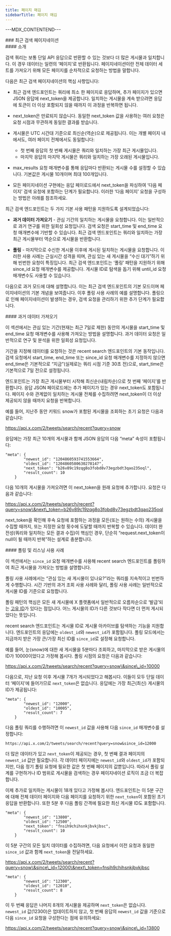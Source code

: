 ```yaml
---
title: 페이지 매김
sidebarTitle: 페이지 매김
---
```


\---MDX\_CONTENTEND---

<div id="recent-search-pagination">
  ### 최근 검색 페이지네이션
</div>

<div id="introduction">
  #### 소개
</div>

검색 쿼리는 보통 단일 API 응답으로 반환할 수 있는 것보다 더 많은 게시물과 일치합니다. 이 경우 데이터는 일련의 ‘페이지’로 반환됩니다. 페이지네이션이란 전체 데이터 세트를 가져오기 위해 모든 페이지를 순차적으로 요청하는 방법을 말합니다.

다음은 최근 검색 페이지네이션의 핵심 사항입니다:

- 최근 검색 엔드포인트는 쿼리에 최소 한 페이지로 응답하며, 추가 페이지가 있으면 JSON 응답에 next\_token을 제공합니다. 일치하는 게시물을 계속 받으려면 응답에 토큰이 더 이상 포함되지 않을 때까지 이 과정을 반복하면 됩니다.

- next\_token은 만료되지 않습니다. 동일한 next\_token 값을 사용하는 여러 요청은 요청 시점과 무관하게 동일한 결과를 받습니다.

- 게시물은 UTC 시간대 기준으로 최신순(역순)으로 제공됩니다. 이는 개별 페이지 내에서도, 여러 페이지 전체에서도 동일합니다:
  - 첫 번째 응답의 첫 번째 게시물은 쿼리와 일치하는 가장 최근 게시물입니다.
  - 마지막 응답의 마지막 게시물은 쿼리와 일치하는 가장 오래된 게시물입니다.

- max\_results 요청 매개변수를 통해 응답마다 반환되는 게시물 수를 설정할 수 있습니다. 기본값은 게시물 10개이며 최대 100개입니다.

- 모든 페이지네이션 구현에는 응답 페이로드에서 next\_token을 파싱하여 ‘다음 페이지’ 검색 요청에 포함하는 단계가 필요합니다. 이러한 ‘다음 페이지’ 요청을 구성하는 방법은 아래를 참조하세요.
   

최근 검색 엔드포인트는 두 가지 기본 사용 패턴을 지원하도록 설계되었습니다:

- **과거 데이터 가져오기** - 관심 기간의 일치하는 게시물을 요청합니다. 이는 일반적으로 과거 연구를 위한 일회성 요청입니다. 검색 요청은 start\_time 및 end\_time 요청 매개변수에 기반할 수 있습니다. 최근 검색 엔드포인트는 쿼리와 일치하는 가장 최근 게시물부터 역순으로 게시물을 반환합니다.

- **폴링** - 마지막으로 수신한 게시물 이후에 게시된 일치하는 게시물을 요청합니다. 이러한 사용 사례는 근실시간 성격을 띠며, 관심 있는 새 게시물을 “수신 대기”하기 위해 빈번한 요청이 특징입니다. 최근 검색 엔드포인트는 ‘폴링’ 패턴을 지원하기 위해 since\_id 요청 매개변수를 제공합니다. 게시물 ID로 탐색을 돕기 위해 until\_id 요청 매개변수도 사용할 수 있습니다.
   

다음으로 과거 모드에 대해 설명합니다. 이는 최근 검색 엔드포인트의 기본 모드이며 페이지네이션의 기본 개념을 보여줍니다. 이후 폴링 사용 사례의 예를 설명합니다. 폴링으로 인해 페이지네이션이 발생하는 경우, 검색 요청을 관리하기 위한 추가 단계가 필요합니다.
 

<div id="retrieving-historical-data">
  #### 과거 데이터 가져오기
</div>

이 섹션에서는 관심 있는 기간(현재는 최근 7일로 제한) 동안의 게시물을 start\_time 및 end\_time 요청 매개변수를 사용해 가져오는 방법을 설명합니다. 과거 데이터 요청은 일반적으로 연구 및 분석을 위한 일회성 요청입니다.

기간을 지정해 데이터를 요청하는 것은 recent search 엔드포인트의 기본 동작입니다. 검색 요청에서 start\_time, end\_time 또는 since\_id 요청 매개변수를 지정하지 않으면 end\_time은 기본적으로 “지금”(실제로는 쿼리 시점 기준 30초 전)으로, start\_time은 기본적으로 7일 전으로 설정됩니다.

엔드포인트는 가장 최근 게시물부터 시작해 최신순(내림차순)으로 첫 번째 ‘페이지’를 반환합니다. 응답 JSON 페이로드에는 추가 페이지가 있는 경우 next\_token도 포함됩니다. 페이지 수와 관계없이 일치하는 게시물 전체를 수집하려면 next\_token이 더 이상 제공되지 않을 때까지 요청을 반복합니다.

예를 들어, 지난주 동안 키워드 snow가 포함된 게시물을 조회하는 초기 요청은 다음과 같습니다:

https://api.x.com/2/tweets/search/recent?query=snow

응답에는 가장 최근 10개의 게시물과 함께 JSON 응답의 다음 “meta” 속성이 포함됩니다:

```
"meta": {
        "newest_id": "1204860593741553664",
        "oldest_id": "1204860580630278147",
        "next_token": "b26v89c19zqg8o3fobd8v73egzbdt3qao235oql",
        "result_count": 10
    }
```

다음 10개의 게시물을 가져오려면 이 next\_token을 원래 요청에 추가합니다. 요청은 다음과 같습니다:

https://api.x.com/2/tweets/search/recent?query=snow\&next\_token=b26v89c19zqg8o3fobd8v73egzbdt3qao235oql

next\_token을 확인해 후속 요청에 포함하는 과정을 모든(또는 원하는 수의) 게시물을 수집할 때까지, 또는 지정한 요청 횟수에 도달할 때까지 반복할 수 있습니다. 데이터 완전성(쿼리와 일치하는 모든 결과 수집)이 핵심인 경우, 단순히 “request.next\_token이 null이 될 때까지 반복”하는 설계로 충분합니다. 
 

<div id="polling-and-listening-use-cases">
  #### 폴링 및 리스닝 사용 사례
</div>

이 섹션에서는 `since_id` 요청 매개변수를 사용해 recent search 엔드포인트를 폴링하여 최근 게시물을 가져오는 방법을 설명합니다.

폴링 사용 사례에서는 “관심 있는 새 게시물이 있나요?”라는 쿼리를 지속적이고 빈번하게 수행합니다. 시간 기반의 과거 조회 사용 사례와 달리, 폴링 사용 사례는 일반적으로 게시물 ID를 기준으로 요청합니다.

폴링 패턴의 핵심은 모든 새 게시물에 X 플랫폼에서 일반적으로 오름차순으로 ‘발급’되는 [고유 ID](/ko/resources/fundamentals/x-ids)가 있다는 점입니다. 어느 게시물의 ID가 다른 것보다 작다면 더 먼저 게시되었다는 뜻입니다.

recent search 엔드포인트는 게시물 ID로 게시물 아카이브를 탐색하는 기능을 지원합니다. 엔드포인트의 응답에는 `oldest_id`와 `newest_id`가 포함됩니다. 폴링 모드에서는 지금까지 받은 가장 큰/가장 최신 ID를 `since_id`로 설정해 요청합니다.

예를 들어, 눈(snow)에 대한 새 게시물을 5분마다 조회하고, 마지막으로 받은 게시물의 ID가 10000이었다고 가정해 봅시다. 폴링 시점의 요청은 다음과 같습니다:

https://api.x.com/2/tweets/search/recent?query=snow\&since\_id=10000

다음으로, 지난 요청 이후 게시물 7개가 게시되었다고 해봅시다. 이들이 모두 단일 데이터 ‘페이지’에 들어가므로 `next_token`은 없습니다. 응답에는 가장 최근(최신) 게시물의 ID가 제공됩니다:

```
"meta": {
        "newest_id": "12000",
        "oldest_id": "10005",
        "result_count": 7
    }
```

다음 폴링 쿼리를 수행하려면 이 `newest_id` 값을 사용해 다음 `since_id` 매개변수를 설정합니다:

`https://api.x.com/2/tweets/search/recent?query=snow&since_id=12000`

더 많은 데이터가 있고 `next_token`이 제공되는 경우, 첫 번째 결과 페이지의 `newest_id` 값만 필요합니다. 각 데이터 페이지에는 `newest_id`와 `oldest_id`가 포함되지만, 다음 정기 폴링 요청에 필요한 값은 첫 번째 페이지의 값뿐입니다. 따라서 폴링 설계를 구현하거나 ID 범위로 게시물을 검색하는 경우 페이지네이션 로직이 조금 더 복잡합니다.

이제 추가로 일치하는 게시물이 18개 있다고 가정해 봅시다. 엔드포인트는 이 5분 구간에 대해 전체 데이터 페이지와 다음 페이지를 요청하기 위한 `next_token`이 포함된 초기 응답을 반환합니다. 또한 5분 후 다음 폴링 간격에 필요한 최신 게시물 ID도 포함합니다.

```
"meta": {
        "newest_id": "13800",
        "oldest_id": "12500",
        "next_token": "fnsih9chihsnkjbvkjbsc",
        "result_count": 10
    }
```

이 5분 구간의 모든 일치 데이터를 수집하려면, 다음 요청에서 이전 요청과 동일한 `since_id` 값과 함께 `next_token`을 전달하세요.

https://api.x.com/2/tweets/search/recent?query=snow\&since\_id=12000\&next\_token=fnsih9chihsnkjbvkjbsc

```
"meta": {
        "newest_id": "12300",
        "oldest_id": "12010",
        "result_count": 8
    }
```

이 두 번째 응답은 나머지 8개의 게시물을 제공하며 `next_token`은 없습니다. `newest_id` 값(12300)은 업데이트하지 않고, 첫 번째 응답의 `newest_id` 값을 기준으로 다음 `since_id` 요청을 구성한다는 점에 유의하세요:

https://api.x.com/2/tweets/search/recent?query=snow\&since\_id=13800